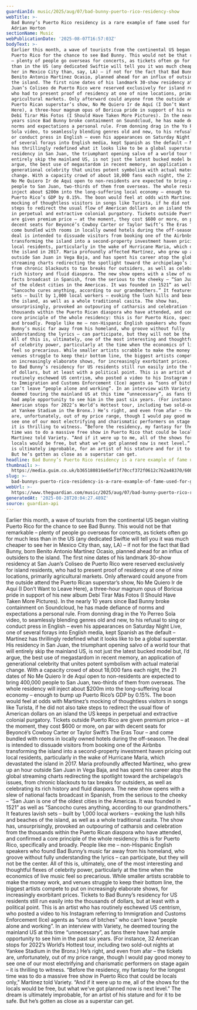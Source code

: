 ```yaml
---
guardianId: music/2025/aug/07/bad-bunny-puerto-rico-residency-show
webTitle: >-
  Bad Bunny’s Puerto Rico residency is a rare example of fame used for good |
  Adrian Horton
sectionName: Music
webPublicationDate: '2025-08-07T16:57:03Z'
bodyText: >-
  Earlier this month, a wave of tourists from the continental US began visiting
  Puerto Rico for the chance to see Bad Bunny. This would not be that remarkable
  – plenty of people go overseas for concerts, as tickets often go for much less
  than in the US (any dedicated Swiftie will tell you it was much cheaper to see
  her in Mexico City than, say, LA) – if not for the fact that Bad Bunny, born
  Benito Antonio Martínez Ocasio, planned ahead for an influx of outsiders to
  the island. The first nine dates of his landmark 30-show residency at San
  Juan’s Coliseo de Puerto Rico were reserved exclusively for island residents,
  who had to present proof of residency at one of nine locations, primarily
  agricultural markets. Only afterward could anyone from the outside attend the
  Puerto Rican superstar’s show, No Me Quiero Ir de Aquí (I Don’t Want to Leave
  Here), a three-hour magnum opus of Boricua pride in support of his new album
  Debí Tirar Más Fotos (I Should Have Taken More Pictures). In the nearly 10
  years since Bad Bunny broke containment on Soundcloud, he has made defiance of
  norms and expectations a personal rule. From donning drag in the Yo Perreo
  Sola video, to seamlessly blending genres old and new, to his refusal to sing
  or conduct press in English – even his appearances on Saturday Night Live, one
  of several forays into English media, kept Spanish as the default – Martínez
  has thrillingly redefined what it looks like to be a global superstar. His
  residency in San Juan, the triumphant opening salvo of a world tour that will
  entirely skip the mainland US, is not just the latest bucked model but, I’d
  argue, the best use of megastardom in recent memory, an application of
  generational celebrity that unites potent symbolism with actual material
  change. With a capacity crowd of about 18,000 fans each night, the 21 dates of
  No Me Quiero Ir de Aquí open to non-residents are expected to bring 400,000
  people to San Juan, two-thirds of them from overseas. The whole residency will
  inject about $200m into the long-suffering local economy – enough to bump up
  Puerto Rico’s GDP by 0.15%. The boon would feel at odds with Martínez’s
  mocking of thoughtless visitors in songs like Turista, if he did not also take
  steps to redirect the usual flow of American dollars on an island the US keeps
  in perpetual and extractive colonial purgatory. Tickets outside Puerto Rico
  are given premium price – at the moment, they cost $600 or more, on par with
  decent seats for Beyoncé’s Cowboy Carter or Taylor Swift’s The Eras Tour – and
  come bundled with rooms in locally owned hotels during the off-season. The
  deal is intended to dissuade visitors from booking one of the Airbnbs
  transforming the island into a second-property investment haven pricing out
  local residents, particularly in the wake of Hurricane Maria, which devastated
  the island in 2017. Maria profoundly affected Martínez, who grew up an hour
  outside San Juan in Vega Baja, and has spent his career atop the global
  streaming charts redirecting the spotlight toward the archipelago’s issues,
  from chronic blackouts to tax breaks for outsiders, as well as celebrating its
  rich history and fluid diaspora. The new show opens with a slew of national
  facts broadcast in Spanish, from the serious to the cheeky – “San Juan is one
  of the oldest cities in the Americas. It was founded in 1521” as well as
  “Sancocho cures anything, according to our grandmothers.” It features lavish
  sets – built by 1,000 local workers – evoking the lush hills and beaches of
  the island, as well as a whole traditional casita. The show has,
  unsurprisingly, provoked an outpouring of catharsis and celebration from the
  thousands within the Puerto Rican diaspora who have attended, and confirmed a
  core principle of the whole residency: this is for Puerto Rico, specifically
  and broadly. People like me – non-Hispanic English speakers who found Bad
  Bunny’s music far away from his homeland, who groove without fully
  understanding the lyrics – can participate, but they will not be the center.
  All of this is, ultimately, one of the most interesting and thoughtful flexes
  of celebrity power, particularly at the time when the economics of live music
  feel so precarious. While smaller artists scrabble to make the money work, and
  venues struggle to keep their bottom line, the biggest artists compete to put
  on increasingly elaborate shows, for increasingly exorbitant prices. Tickets
  to Bad Bunny’s residency for US residents still run easily into the thousands
  of dollars, but at least with a political point. This is an artist who has
  routinely eschewed US centrism, who posted a video to his Instagram referring
  to Immigration and Customs Enforcement (Ice) agents as “sons of bitches” who
  can’t leave “people alone and working”. In an interview with Variety, he
  deemed touring the mainland US at this time “unnecessary”, as fans there have
  had ample opportunity to see him in the past six years. (For instance, 32
  American stops for 2022’s World’s Hottest tour, including two sold-out nights
  at Yankee Stadium in the Bronx.) He’s right, and even from afar – the tickets
  are, unfortunately, out of my price range, though I would pay good money to
  see one of our most electrifying and charismatic performers on stage again –
  it is thrilling to witness. “Before the residency, my fantasy for the longest
  time was to do a massive free show in Puerto Rico that could be locals only,”
  Martínez told Variety. “And if it were up to me, all of the shows for the
  locals would be free, but what we’ve got planned now is next level.” The dream
  is ultimately improbable, for an artist of his stature and for it to be safe.
  But he’s gotten as close as a superstar can get.
headline: Bad Bunny’s Puerto Rico residency is a rare example of fame used for good
thumbnail: >-
  https://media.guim.co.uk/b365180816e65ef1f70ccf372f0612c762a48370/608_274_2732_2187/500.jpg
slug: >-
  bad-bunnys-puerto-rico-residency-is-a-rare-example-of-fame-used-for-good-or-adrian-horton
webUrl: >-
  https://www.theguardian.com/music/2025/aug/07/bad-bunny-puerto-rico-residency-show
generatedAt: '2025-08-28T20:04:27.489Z'
source: guardian-api
---
```

Earlier this month, a wave of tourists from the continental US began visiting Puerto Rico for the chance to see Bad Bunny. This would not be that remarkable – plenty of people go overseas for concerts, as tickets often go for much less than in the US (any dedicated Swiftie will tell you it was much cheaper to see her in Mexico City than, say, LA) – if not for the fact that Bad Bunny, born Benito Antonio Martínez Ocasio, planned ahead for an influx of outsiders to the island. The first nine dates of his landmark 30-show residency at San Juan’s Coliseo de Puerto Rico were reserved exclusively for island residents, who had to present proof of residency at one of nine locations, primarily agricultural markets. Only afterward could anyone from the outside attend the Puerto Rican superstar’s show, No Me Quiero Ir de Aquí (I Don’t Want to Leave Here), a three-hour magnum opus of Boricua pride in support of his new album Debí Tirar Más Fotos (I Should Have Taken More Pictures). In the nearly 10 years since Bad Bunny broke containment on Soundcloud, he has made defiance of norms and expectations a personal rule. From donning drag in the Yo Perreo Sola video, to seamlessly blending genres old and new, to his refusal to sing or conduct press in English – even his appearances on Saturday Night Live, one of several forays into English media, kept Spanish as the default – Martínez has thrillingly redefined what it looks like to be a global superstar. His residency in San Juan, the triumphant opening salvo of a world tour that will entirely skip the mainland US, is not just the latest bucked model but, I’d argue, the best use of megastardom in recent memory, an application of generational celebrity that unites potent symbolism with actual material change. With a capacity crowd of about 18,000 fans each night, the 21 dates of No Me Quiero Ir de Aquí open to non-residents are expected to bring 400,000 people to San Juan, two-thirds of them from overseas. The whole residency will inject about $200m into the long-suffering local economy – enough to bump up Puerto Rico’s GDP by 0.15%. The boon would feel at odds with Martínez’s mocking of thoughtless visitors in songs like Turista, if he did not also take steps to redirect the usual flow of American dollars on an island the US keeps in perpetual and extractive colonial purgatory. Tickets outside Puerto Rico are given premium price – at the moment, they cost $600 or more, on par with decent seats for Beyoncé’s Cowboy Carter or Taylor Swift’s The Eras Tour – and come bundled with rooms in locally owned hotels during the off-season. The deal is intended to dissuade visitors from booking one of the Airbnbs transforming the island into a second-property investment haven pricing out local residents, particularly in the wake of Hurricane Maria, which devastated the island in 2017. Maria profoundly affected Martínez, who grew up an hour outside San Juan in Vega Baja, and has spent his career atop the global streaming charts redirecting the spotlight toward the archipelago’s issues, from chronic blackouts to tax breaks for outsiders, as well as celebrating its rich history and fluid diaspora. The new show opens with a slew of national facts broadcast in Spanish, from the serious to the cheeky – “San Juan is one of the oldest cities in the Americas. It was founded in 1521” as well as “Sancocho cures anything, according to our grandmothers.” It features lavish sets – built by 1,000 local workers – evoking the lush hills and beaches of the island, as well as a whole traditional casita. The show has, unsurprisingly, provoked an outpouring of catharsis and celebration from the thousands within the Puerto Rican diaspora who have attended, and confirmed a core principle of the whole residency: this is for Puerto Rico, specifically and broadly. People like me – non-Hispanic English speakers who found Bad Bunny’s music far away from his homeland, who groove without fully understanding the lyrics – can participate, but they will not be the center. All of this is, ultimately, one of the most interesting and thoughtful flexes of celebrity power, particularly at the time when the economics of live music feel so precarious. While smaller artists scrabble to make the money work, and venues struggle to keep their bottom line, the biggest artists compete to put on increasingly elaborate shows, for increasingly exorbitant prices. Tickets to Bad Bunny’s residency for US residents still run easily into the thousands of dollars, but at least with a political point. This is an artist who has routinely eschewed US centrism, who posted a video to his Instagram referring to Immigration and Customs Enforcement (Ice) agents as “sons of bitches” who can’t leave “people alone and working”. In an interview with Variety, he deemed touring the mainland US at this time “unnecessary”, as fans there have had ample opportunity to see him in the past six years. (For instance, 32 American stops for 2022’s World’s Hottest tour, including two sold-out nights at Yankee Stadium in the Bronx.) He’s right, and even from afar – the tickets are, unfortunately, out of my price range, though I would pay good money to see one of our most electrifying and charismatic performers on stage again – it is thrilling to witness. “Before the residency, my fantasy for the longest time was to do a massive free show in Puerto Rico that could be locals only,” Martínez told Variety. “And if it were up to me, all of the shows for the locals would be free, but what we’ve got planned now is next level.” The dream is ultimately improbable, for an artist of his stature and for it to be safe. But he’s gotten as close as a superstar can get.
